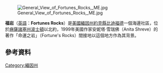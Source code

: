 {{Infobox settlement
| official_name = 福岩
| native_name = Fortunes Rock
| settlement_type = 社區
| pushpin_map = USA Maine
| pushpin_map_caption = 福岩在美國緬因州的位置
| coordinates_region = US-ME
| subdivision_type = 國家
| subdivision_name = {{flag | United States}}
| subdivision_type1 = [[美國行政區劃|州]]
| subdivision_name1 = {{flag | Maine}}
| subdivision_type2 = [[緬因州行政區劃|縣]]
| subdivision_name2 = [[約克縣_(緬因州)|約克縣]]
| subdivision_type3 = 城市
| subdivision_name3 = [[比迪福德_(緬因州)|比迪福德]]
| timezone = [[北美東部時區|北美東部時區]]
| utc_offset = -5
| timezone_DST = 北美東部時區夏令時間
| utc_offset_DST = -4
| latd = 43
| latm = 25
| lats = 35
| latNS = N
| longd = 70
| longm = 23
| longs = 0
| longEW = W
| coordinates_display=%
| blank_name = [[地名信息系統|地名信息系統]]編號
| blank_info = 566430<ref>{{Cite GNIS | 566430 | 緬因州福岩}}{{en}}</ref>
}}

[[File:General_View_of_Fortunes_Rocks,_ME.jpg|thumb]]

'''福岩'''（[[英語|英語]]：'''Fortunes Rocks'''）是[[美國|美國]][[緬因州|緬因州]][[約克縣_(緬因州)|約克縣]][[比迪福德_(緬因州)|比迪福德]]一個海邊社區，位於[[麻薩諸塞州|麻薩諸塞州]][[波士頓|波士頓]]以北約{{convert | 85 | mi | -1}}，1999年美國作家安妮塔·雪瑞佛（Anita Shreve）的著作「命運之岩」（Fortune's Rocks）間接地以這個地方作為其背景。

==參考資料==
{{Reflist}}

{{Maine-stub}}

[[Category:緬因州|Category:緬因州]]